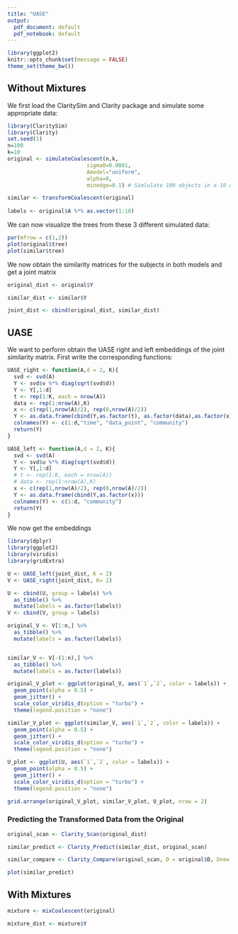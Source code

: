 ```yaml
---
title: "UASE"
output:
  pdf_document: default
  pdf_notebook: default
---
```


```r
library(ggplot2)
knitr::opts_chunk$set(message = FALSE)
theme_set(theme_bw())

```


## Without Mixtures

We first load the ClaritySim and Clarity package and simulate some appropriate data:

```r
library(ClaritySim)
library(Clarity)
set.seed(1)
n=100 
k=10
original <- simulateCoalescent(n,k,
                         sigma0=0.0001,
                         Amodel="uniform",
                         alpha=0,
                         minedge=0.1) # Simlulate 100 objects in a 10 dimensional latent space

similar <- transformCoalescent(original)
     
labels <- original$A %*% as.vector(1:10)
```

We can now visualize the trees from these 3 different simulated data:

```r
par(mfrow = c(1,2))
plot(original$tree)
plot(similar$tree)
```

We now obtain the similarity matrices for the subjects in both models and get a joint matrix 

```r
original_dist <- original$Y

similar_dist <- similar$Y

joint_dist <- cbind(original_dist, similar_dist)
```

## UASE 

We want to perform obtain the UASE right and left embeddings of the joint similarity matrix. First write the corresponding functions:
```r
UASE_right <- function(A,d = 2, K){
  svd <- svd(A)
  Y <- svd$v %*% diag(sqrt(svd$d))
  Y <- Y[,1:d]
  t <- rep(1:K, each = nrow(A))
  data <- rep(1:nrow(A),K)
  x <- c(rep(1,nrow(A)/2), rep(0,nrow(A)/2))
  Y <- as.data.frame(cbind(Y,as.factor(t), as.factor(data),as.factor(x)))
  colnames(Y) <- c(1:d,"time", "data_point", "community")
  return(Y)
}

UASE_left <- function(A,d = 2, K){
  svd <- svd(A)
  Y <- svd$u %*% diag(sqrt(svd$d))
  Y <- Y[,1:d]
  # t <- rep(1:K, each = nrow(A))
  # data <- rep(1:nrow(A),K)
  x <- c(rep(1,nrow(A)/2), rep(0,nrow(A)/2))
  Y <- as.data.frame(cbind(Y,as.factor(x)))
  colnames(Y) <- c(1:d, "community")
  return(Y)
}
```

We now get the embeddings
```r
library(dplyr)
library(ggplot2)
library(viridis)
library(gridExtra)

U <- UASE_left(joint_dist, K = 2)
V <- UASE_right(joint_dist, K= 2)

U <- cbind(U, group = labels) %>%
  as_tibble() %>%
  mutate(labels = as.factor(labels))
V <- cbind(V, group = labels)

original_V <- V[1:n,] %>%
  as_tibble() %>%
  mutate(labels = as.factor(labels))


similar_V <- V[-(1:n),] %>%
  as_tibble() %>%
  mutate(labels = as.factor(labels))

original_V_plot <- ggplot(original_V, aes(`1`,`2`, color = labels)) +
  geom_point(alpha = 0.5) +
  geom_jitter() +
  scale_color_viridis_d(option = "turbo") + 
  theme(legend.position = "none")

similar_V_plot <- ggplot(similar_V, aes(`1`,`2`, color = labels)) +
  geom_point(alpha = 0.5) +
  geom_jitter() +
  scale_color_viridis_d(option = "turbo") + 
  theme(legend.position = "none")

U_plot <- ggplot(U, aes(`1`,`2`, color = labels)) +
  geom_point(alpha = 0.5) +
  geom_jitter() +
  scale_color_viridis_d(option = "turbo") + 
  theme(legend.position = "none")

grid.arrange(original_V_plot, similar_V_plot, U_plot, nrow = 2)
```


### Predicting the Transformed Data from the Original

```r
original_scan <- Clarity_Scan(original_dist)

similar_predict <- Clarity_Predict(similar_dist, original_scan)

similar_compare <- Clarity_Compare(original_scan, D = original$D, Dnew = similar$D, nbs = 200, H0="structure")
```

```r




plot(similar_predict)

```

## With Mixtures

```r
mixture <- mixCoalescent(original)

mixture_dist <- mixture$Y
```
